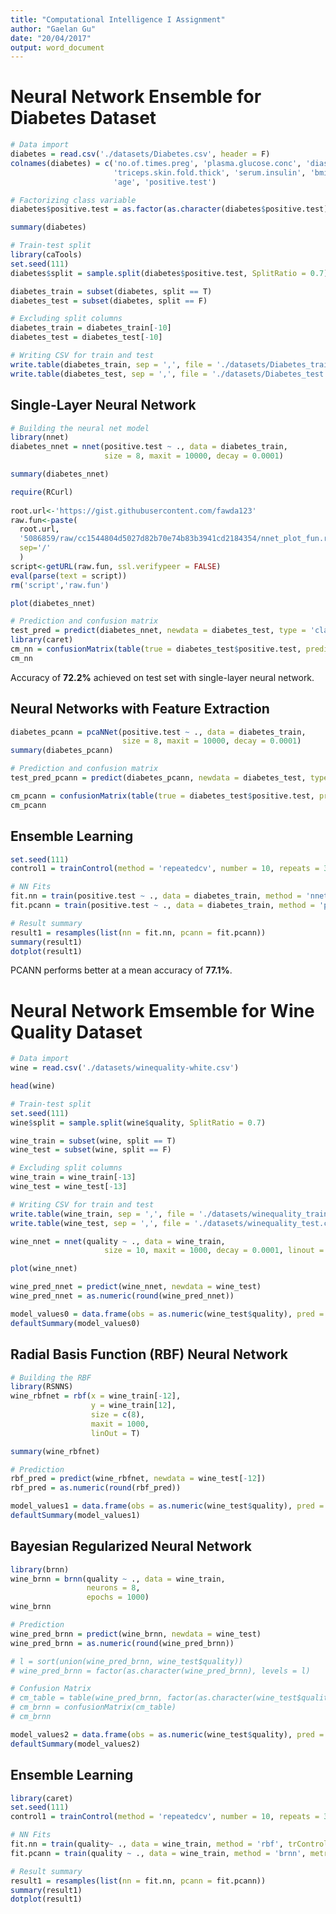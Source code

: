 ```yaml
---
title: "Computational Intelligence I Assignment"
author: "Gaelan Gu"
date: "20/04/2017"
output: word_document
---
```


# Neural Network Ensemble for Diabetes Dataset

```r
# Data import
diabetes = read.csv('./datasets/Diabetes.csv', header = F)
colnames(diabetes) = c('no.of.times.preg', 'plasma.glucose.conc', 'diastolic.pressure',
                       'triceps.skin.fold.thick', 'serum.insulin', 'bmi', 'diab.pedigree.func',
                       'age', 'positive.test')

# Factorizing class variable
diabetes$positive.test = as.factor(as.character(diabetes$positive.test))

summary(diabetes)
```

```r
# Train-test split
library(caTools)
set.seed(111)
diabetes$split = sample.split(diabetes$positive.test, SplitRatio = 0.7)

diabetes_train = subset(diabetes, split == T)
diabetes_test = subset(diabetes, split == F)

# Excluding split columns
diabetes_train = diabetes_train[-10]
diabetes_test = diabetes_test[-10]

# Writing CSV for train and test
write.table(diabetes_train, sep = ',', file = './datasets/Diabetes_train.csv', row.names = F)
write.table(diabetes_test, sep = ',', file = './datasets/Diabetes_test.csv', row.names = F)
```


## Single-Layer Neural Network

```r
# Building the neural net model
library(nnet)
diabetes_nnet = nnet(positive.test ~ ., data = diabetes_train,
                     size = 8, maxit = 10000, decay = 0.0001)

summary(diabetes_nnet)

```

```r
require(RCurl)
 
root.url<-'https://gist.githubusercontent.com/fawda123'
raw.fun<-paste(
  root.url,
  '5086859/raw/cc1544804d5027d82b70e74b83b3941cd2184354/nnet_plot_fun.r',
  sep='/'
  )
script<-getURL(raw.fun, ssl.verifypeer = FALSE)
eval(parse(text = script))
rm('script','raw.fun')
```
```r
plot(diabetes_nnet)
```


```r
# Prediction and confusion matrix
test_pred = predict(diabetes_nnet, newdata = diabetes_test, type = 'class')
library(caret)
cm_nn = confusionMatrix(table(true = diabetes_test$positive.test, predicted = test_pred))
cm_nn
```

Accuracy of **72.2%** achieved on test set with single-layer neural network.


## Neural Networks with Feature Extraction
```r
diabetes_pcann = pcaNNet(positive.test ~ ., data = diabetes_train,
                         size = 8, maxit = 10000, decay = 0.0001)
summary(diabetes_pcann)
```

```r
# Prediction and confusion matrix
test_pred_pcann = predict(diabetes_pcann, newdata = diabetes_test, type = 'class')

cm_pcann = confusionMatrix(table(true = diabetes_test$positive.test, predicted = test_pred_pcann))
cm_pcann
```


## Ensemble Learning
```r
set.seed(111)
control1 = trainControl(method = 'repeatedcv', number = 10, repeats = 3)

# NN Fits
fit.nn = train(positive.test ~ ., data = diabetes_train, method = 'nnet', metric = 'Accuracy', trControl = control1)
fit.pcann = train(positive.test ~ ., data = diabetes_train, method = 'pcaNNet', metric = 'Accuracy', trControl = control1)

# Result summary
result1 = resamples(list(nn = fit.nn, pcann = fit.pcann))
summary(result1)
dotplot(result1)
```

PCANN performs better at a mean accuracy of **77.1%**.


# Neural Network Emsemble for Wine Quality Dataset

```r
# Data import
wine = read.csv('./datasets/winequality-white.csv')

head(wine)
```

```r
# Train-test split
set.seed(111)
wine$split = sample.split(wine$quality, SplitRatio = 0.7)

wine_train = subset(wine, split == T)
wine_test = subset(wine, split == F)

# Excluding split columns
wine_train = wine_train[-13]
wine_test = wine_test[-13]

# Writing CSV for train and test
write.table(wine_train, sep = ',', file = './datasets/winequality_train.csv', row.names = F)
write.table(wine_test, sep = ',', file = './datasets/winequality_test.csv', row.names = F)
```

```r
wine_nnet = nnet(quality ~ ., data = wine_train,
                     size = 10, maxit = 1000, decay = 0.0001, linout = T)

plot(wine_nnet)
```

```r
wine_pred_nnet = predict(wine_nnet, newdata = wine_test)
wine_pred_nnet = as.numeric(round(wine_pred_nnet))

model_values0 = data.frame(obs = as.numeric(wine_test$quality), pred = wine_pred_nnet)
defaultSummary(model_values0)
```


## Radial Basis Function (RBF) Neural Network
```r
# Building the RBF
library(RSNNS)
wine_rbfnet = rbf(x = wine_train[-12],
                  y = wine_train[12],
                  size = c(8),
                  maxit = 1000,
                  linOut = T)

summary(wine_rbfnet)
```

```r
# Prediction
rbf_pred = predict(wine_rbfnet, newdata = wine_test[-12])
rbf_pred = as.numeric(round(rbf_pred))

model_values1 = data.frame(obs = as.numeric(wine_test$quality), pred = rbf_pred)
defaultSummary(model_values1)
```

## Bayesian Regularized Neural Network
```r
library(brnn)
wine_brnn = brnn(quality ~ ., data = wine_train,
                 neurons = 8,
                 epochs = 1000)
wine_brnn
```

```r
# Prediction
wine_pred_brnn = predict(wine_brnn, newdata = wine_test)
wine_pred_brnn = as.numeric(round(wine_pred_brnn))

# l = sort(union(wine_pred_brnn, wine_test$quality))
# wine_pred_brnn = factor(as.character(wine_pred_brnn), levels = l)

# Confusion Matrix
# cm_table = table(wine_pred_brnn, factor(as.character(wine_test$quality), levels = l))
# cm_brnn = confusionMatrix(cm_table)
# cm_brnn

model_values2 = data.frame(obs = as.numeric(wine_test$quality), pred = wine_pred_brnn)
defaultSummary(model_values2)
```

## Ensemble Learning
```r
library(caret)
set.seed(111)
control1 = trainControl(method = 'repeatedcv', number = 10, repeats = 3)

# NN Fits
fit.nn = train(quality~ ., data = wine_train, method = 'rbf', trControl = control1)
fit.pcann = train(quality ~ ., data = wine_train, method = 'brnn', metric = 'Accuracy', trControl = control1)

# Result summary
result1 = resamples(list(nn = fit.nn, pcann = fit.pcann))
summary(result1)
dotplot(result1)
```













